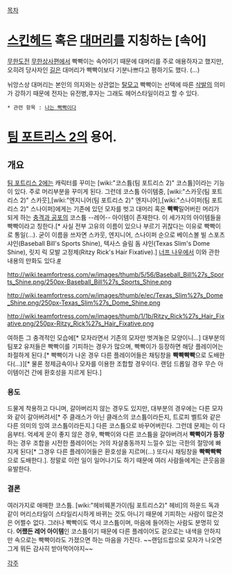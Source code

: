[[목차]]

= [[스킨헤드]] 혹은 [[대머리]]를 지칭하는 [속어] =
[[무한도전]] [[무한상사]]편에서 빡빡이는 속어이기 때문에 대머리를 주로 애용하자고 했지만, 오히려 당사자인 [[길]]은 대머리가 빡빡이보다 기분나쁘다고 평하기도 했다. (...)

뉘앙스상 대머리는 본인의 의지와는 상관없는 [[탈모]]고 빡빡이는 선택에 따른 [[삭발]]의 의미가 강하기 때문에 전자는 유전병,후자는 그래도 헤어스타일이라고 할 수 있다.

 * 관련 항목 : [[나는 빡빡이다]]

= [[팀 포트리스 2]]의 용어. =

== 개요 ==

[[팀 포트리스 2]]에는 캐릭터를 꾸미는 [wiki:"코스튬(팀 포트리스 2)" 코스튬]이라는 기능이 있다. 주로 머리부분을 꾸미게 된다. 그런데 코스튬 아이템중, [wiki:"스카웃(팀 포트리스 2)" 스카웃],[wiki:"엔지니어(팀 포트리스 2)" 엔지니어],[wiki:"스나이퍼(팀 포트리스 2)" 스나이퍼]에게는 기존에 있던 모자를 벗고 대머리 혹은 '''빡빡'''밀어버린 머리가 되게 하는 [[충격과 공포]]의 코스튬 --레어-- 아이템이 존재한다. 이 세가지의 아이템들을 빡빡이라고 칭한다.[* 사실 전부 고유의 이름이 있으나 부르기 귀찮다는 이유로 빡빡이로 통일(...). 굳이 이름을 쓰자면 스카웃, 엔지니어, 스나이퍼 순으로 베이스볼 빌 스포츠 샤인(Baseball Bill's Sports Shine), 텍사스 슬림 돔 샤인(Texas Slim's Dome Shine), 릿지 릭 모발 고정제(Ritzy Rick's Hair Fixative).]
[[너프 나우]]에서 이와 관한 내용의 만화도 있다.[http://www.nerfnow.com/comic/389 #]

http://wiki.teamfortress.com/w/images/thumb/5/56/Baseball_Bill%27s_Sports_Shine.png/250px-Baseball_Bill%27s_Sports_Shine.png

http://wiki.teamfortress.com/w/images/thumb/e/ec/Texas_Slim%27s_Dome_Shine.png/250px-Texas_Slim%27s_Dome_Shine.png

http://wiki.teamfortress.com/w/images/thumb/1/1b/Ritzy_Rick%27s_Hair_Fixative.png/250px-Ritzy_Rick%27s_Hair_Fixative.png

여하튼 그 충격적인 모습에[* 모자라면서 기존의 모자만 벗겨놓은 모양이니...] 대부분의 팀포2 유저들은 빡빡이를 기피하는 경우가 많으며, 빡빡이가 등장하면 해당 플레이어는 좌절하게 된다.[* 빡빡이가 나온 경우 다른 플레이어들은 채팅창을 '''빡빡빡빡'''으로 도배한다(...)][* 물론 정제금속이나 모자를 이용한 조합할 경우이다. 랜덤 드롭일 경우 무슨 아이템이건 간에 환호성을 지르게 된다.]

=== 용도 ===

드물게 착용하고 다니며, 갈아버리지 않는 경우도 있지만, 대부분의 경우에는 다른 모자와 같이 갈아버려서[* 주 클래스가 아닌 클래스의 코스튬이라든지, 트로피 벨트와 같은 다른 의미의 잉여 코스튬이라든지.] 다른 코스튬으로 바꾸어버린다. 그런데 문제는 이 다음부터. 억세게 운이 좋지 않은 경우, 빡빡이와 다른 코스튬을 갈아버려서 '''빡빡이가 등장'''하는 경우 조합을 시전한 플레이어는 거의 자살충동까지 느낄수 있는 극한의 절망에 빠지게 된다[* 그경우 다른 플레이어들은 환호성을 지르며(...) 또다시 채팅창을 '''빡빡빡빡'''으로 도배한다.]. 정말로 이런 일이 일어나기도 하기 때문에 여러 사람들에게는 큰웃음을 유발한다.

=== 결론 ===

여러가지로 애매한 코스튬. [wiki:"헤비웨폰가이(팀 포트리스2)" 헤비]의 하운드 독과 같이 머리스타일이 스타일리시하게 바뀌는 것도 아니기 때문에 기피하는 사람이 많은것은 어쩔수 없다. 그러나 빡빡이도 역시 코스튬이며, 마음에 들어하는 사람도 분명히 있다. '''어쨌든 레어 아이템'''인 코스튬이기 때문에 다른 플레이어도 겉으로는 내색을 안하지만 속으로는 빡빡이라도 가졌으면 하는 마음을 가진다. ~~랜덤드랍으로 모자가 나오면 그게 뭐든 감사히 받아먹어야지~~

[[각주]]
